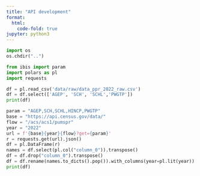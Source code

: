 ```yaml
---
title: "API development"
format:
  html:
    code-fold: true
jupyter: python3
---
```


```python
import os
os.chdir("..")
```

```python
from ibis import param
import polars as pl
import requests
```

```python
df = pl.read_csv('data/raw/data_ppr_2022_raw.csv')
df = df.select(['AGEP', 'SCH', 'SCHL','PWGTP'])
print(df)
```

```python
param = "AGEP,SCH,SCHL,HINCP,PWGTP"
base = "https://api.census.gov/data/"
flow = "/acs/acs1/pumspr"
year = "2022"
url = f'{base}{year}{flow}?get={param}'
r = requests.get(url).json()
df = pl.DataFrame(r)
names = df.select(pl.col("column_0")).transpose()
df = df.drop("column_0").transpose()
df = df.rename(names.to_dicts().pop()).with_columns(year=pl.lit(year))
print(df)
```
